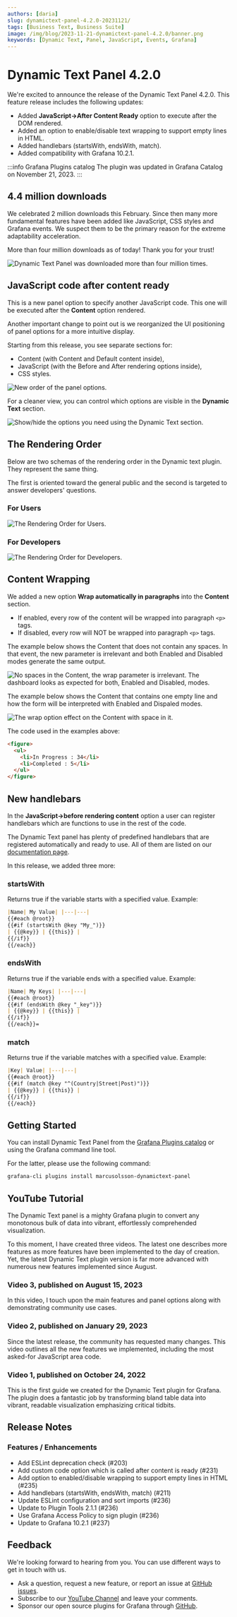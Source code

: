 ```yaml
---
authors: [daria]
slug: dynamictext-panel-4.2.0-20231121/
tags: [Business Text, Business Suite]
image: /img/blog/2023-11-21-dynamictext-panel-4.2.0/banner.png
keywords: [Dynamic Text, Panel, JavaScript, Events, Grafana]
---
```



# Dynamic Text Panel 4.2.0

We're excited to announce the release of the Dynamic Text Panel 4.2.0. This feature release includes the following updates:

- Added **JavaScript->After Content Ready** option to execute after the DOM rendered.
- Added an option to enable/disable text wrapping to support empty lines in HTML.
- Added handlebars (startsWith, endsWith, match).
- Added compatibility with Grafana 10.2.1.

:::info Grafana Plugins catalog
The plugin was updated in Grafana Catalog on November 21, 2023.
:::

<Shorts
  src="https://www.youtube.com/embed/qsHtYoPL0LI"
  title="Dynamic Text 4.2.0 for Grafana."
/>

## 4.4 million downloads

We celebrated 2 million downloads this February. Since then many more fundamental features have been added like JavaScript, CSS styles and Grafana events. We suspect them to be the primary reason for the extreme adaptability acceleration.

More than four million downloads as of today! Thank you for your trust!

<Image
  title="Dynamic Text Panel was downloaded more than four million times."
  src="/img/blog/2023-11-21-dynamictext-panel-4.2.0/downloads.png"
/>

## JavaScript code after content ready

This is a new panel option to specify another JavaScript code. This one will be executed after the **Content** option rendered.

Another important change to point out is we reorganized the UI positioning of panel options for a more intuitive display.

Starting from this release, you see separate sections for:

- Content (with Content and Default content inside),
- JavaScript (with the Before and After rendering options inside),
- CSS styles.

<Image
  title="New order of the panel options."
  src="/img/blog/2023-11-21-dynamictext-panel-4.2.0/order.png"
/>

For a cleaner view, you can control which options are visible in the **Dynamic Text** section.

<Image
  title="Show/hide the options you need using the Dynamic Text section."
  src="/img/blog/2023-11-21-dynamictext-panel-4.2.0/show-hide.png"
/>

## The Rendering Order

Below are two schemas of the rendering order in the Dynamic text plugin. They represent the same thing.

The first is oriented toward the general public and the second is targeted to answer developers' questions.

### For Users

<Image
  title="The Rendering Order for Users."
  src="/img/blog/2023-11-21-dynamictext-panel-4.2.0/order-all.png"
/>

### For Developers

<Image
  title="The Rendering Order for Developers."
  src="/img/blog/2023-11-21-dynamictext-panel-4.2.0/order-dev.png"
/>

## Content Wrapping

We added a new option **Wrap automatically in paragraphs** into the **Content** section.

- If enabled, every row of the content will be wrapped into paragraph `<p>` tags.
- If disabled, every row will NOT be wrapped into paragraph `<p>` tags.

The example below shows the Content that does not contain any spaces. In that event, the new parameter is irrelevant and both Enabled and Disabled modes generate the same output.

<Image
  title="No spaces in the Content, the wrap parameter is irrelevant. The dashboard looks as expected for both, Enabled and Disabled, modes."
  src="/img/blog/2023-11-21-dynamictext-panel-4.2.0/no-empty-lines.png"
/>

The example below shows the Content that contains one empty line and how the form will be interpreted with Enabled and Dispaled modes.

<Image
  title="The wrap option effect on the Content with space in it."
  src="/img/blog/2023-11-21-dynamictext-panel-4.2.0/yes-empty-lines.png"
/>

The code used in the examples above:

```html
<figure>
  <ul>
    <li>In Progress : 34</li>
    <li>Completed : 5</li>
  </ul>
</figure>
```

## New handlebars

In the **JavaScript->before rendering content** option a user can register handlebars which are functions to use in the rest of the code.

The Dynamic Text panel has plenty of predefined handlebars that are registered automatically and ready to use. All of them are listed on our [documentation page](/plugins/volkovlabs-dynamictext-panel/helpers/).

In this release, we added three more:

### startsWith

Returns true if the variable starts with a specified value.
Example:

```md
|Name| My Value| |---|---|
{{#each @root}}
{{#if (startsWith @key "My_")}}
| {{@key}} | {{this}} |
{{/if}}
{{/each}}
```

### endsWith

Returns true if the variable ends with a specified value.
Example:

```md
|Name| My Keys| |---|---|
{{#each @root}}
{{#if (endsWith @key "_key")}}
| {{@key}} | {{this}} |
{{/if}}
{{/each}}=
```

### match

Returns true if the variable matches with a specified value.
Example:

```md
|Key| Value| |---|---|
{{#each @root}}
{{#if (match @key "^(Country|Street|Post)")}}
| {{@key}} | {{this}} |
{{/if}}
{{/each}}
```

## Getting Started

You can install Dynamic Text Panel from the [Grafana Plugins catalog](https://grafana.com/grafana/plugins/marcusolsson-dynamictext-panel/) or using the Grafana command line tool.

For the latter, please use the following command:

```bash
grafana-cli plugins install marcusolsson-dynamictext-panel
```

## YouTube Tutorial

The Dynamic Text panel is a mighty Grafana plugin to convert any monotonous bulk of data into vibrant, effortlessly comprehended visualization.

To this moment, I have created three videos. The latest one describes more features as more features have been implemented to the day of creation.
Yet, the latest Dynamic Text plugin version is far more advanced with numerous new features implemented since August.

### Video 3, published on August 15, 2023

In this video, I touch upon the main features and panel options along with demonstrating community use cases.

<Youtube
  id="AcQi-6GCrNU"
  title="Dynamic Text plugin for Grafana | Use HTML, Markdown, JavaScript and CSS | Community use cases."
/>

### Video 2, published on January 29, 2023

Since the latest release, the community has requested many changes. This video outlines all the new features we implemented, including the most asked-for JavaScript area code.

<Youtube id="lJqk5Gobec4" title="JavaScript code in Dynamic Text Panel." />

### Video 1, published on October 24, 2022

This is the first guide we created for the Dynamic Text plugin for Grafana.
The plugin does a fantastic job by transforming bland table data into vibrant, readable visualization emphasizing critical tidbits.

<Youtube
  id="MpNZ4Yl-p0U"
  title="Markdown, HTML, and Handlebars for transforming data visualizations."
/>

## Release Notes

### Features / Enhancements

- Add ESLint deprecation check (#203)
- Add custom code option which is called after content is ready (#231)
- Add option to enabled/disable wrapping to support empty lines in HTML (#235)
- Add handlebars (startsWith, endsWith, match) (#211)
- Update ESLint configuration and sort imports (#236)
- Update to Plugin Tools 2.1.1 (#236)
- Use Grafana Access Policy to sign plugin (#236)
- Update to Grafana 10.2.1 (#237)

## Feedback

We're looking forward to hearing from you. You can use different ways to get in touch with us.

- Ask a question, request a new feature, or report an issue at [GitHub issues](https://github.com/volkovlabs/volkovlabs-dynamictext-panel/issues).
- Subscribe to our [YouTube Channel](https://www.youtube.com/@volkovlabs) and leave your comments.
- Sponsor our open source plugins for Grafana through [GitHub](https://github.com/sponsors/VolkovLabs).
